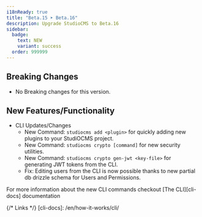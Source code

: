 ```yaml
---
i18nReady: true
title: "Beta.15 ➤ Beta.16"
description: Upgrade StudioCMS to Beta.16
sidebar:
  badge:
    text: NEW
    variant: success
  order: 999999
---
```



<QuickUpdate />

## Breaking Changes

- No Breaking changes for this version.

## New Features/Functionality

- CLI Updates/Changes
   - New Command: `studiocms add <plugin>` for quickly adding new plugins to your StudiOCMS project.
   - New Command: `studiocms crypto [command]` for new security utilities.
   - New Command: `studiocms crypto gen-jwt <key-file>` for generating JWT tokens from the CLI.
   - Fix: Editing users from the CLI is now possible thanks to new partial db drizzle schema for Users and Permissions.

<ReadMore>For more information about the new CLI commands checkout [The CLI][cli-docs] documentation</ReadMore>

{/* Links */}
[cli-docs]: /en/how-it-works/cli/